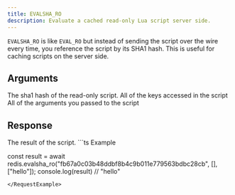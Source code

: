 ```yaml
---
title: EVALSHA_RO
description: Evaluate a cached read-only Lua script server side.
---
```


`EVALSHA_RO` is like `EVAL_RO` but instead of sending the script over the wire every time, you reference the script by its SHA1 hash. This is useful for caching scripts on the server side. 

## Arguments

<ParamField body="sha" type="string" required>
  The sha1 hash of the read-only script.
</ParamField>

<ParamField body="keys" type="string[]" required>
  All of the keys accessed in the script
</ParamField>

<ParamField body="args" type="unknown[]" required>
  All of the arguments you passed to the script
</ParamField>

## Response

<ResponseField type="?" required>
  The result of the script.
</ResponseField>

<RequestExample>
```ts Example

const result = await redis.evalsha_ro("fb67a0c03b48ddbf8b4c9b011e779563bdbc28cb", [], ["hello"]);
console.log(result) // "hello"

```
</RequestExample>

